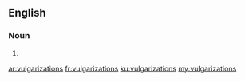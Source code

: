 ==English==

===Noun===
{{head|en}}

# {{plural of|vulgarization}}

[[ar:vulgarizations]]
[[fr:vulgarizations]]
[[ku:vulgarizations]]
[[my:vulgarizations]]